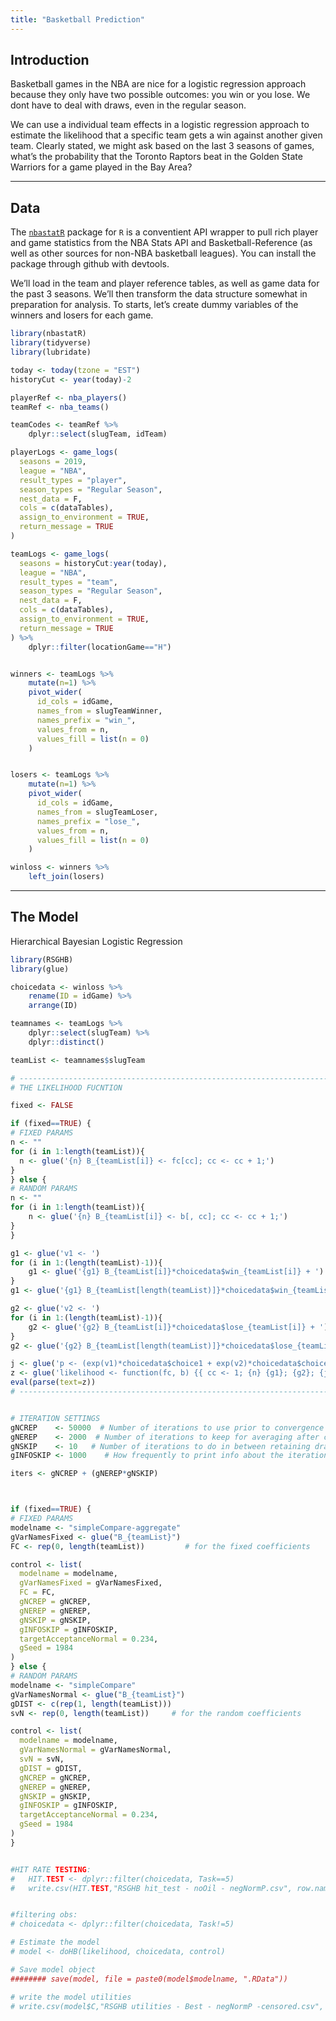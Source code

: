 ```yaml
---
title: "Basketball Prediction"
---
```


## Introduction

Basketball games in the NBA are nice for a logistic regression approach because they only have two possible outcomes: you win or you lose. We dont have to deal with draws, even in the regular season.

We can use a individual team effects in a logistic regression approach to estimate the likelihood that a specific team gets a win against another given team. Clearly stated, we might ask based on the last 3 seasons of games, what's the probability that the Toronto Raptors beat in the Golden State Warriors for a game played in the Bay Area?


----

## Data

The [`nbastatR`](http://asbcllc.com/nbastatR/index.html) package for `R` is a conventient API wrapper to pull rich player and game statistics from the NBA Stats API and Basketball-Reference (as well as other sources for non-NBA basketball leagues). You can install the package through github with devtools.

We'll load in the team and player reference tables, as well as game data for the past 3 seasons. We'll then transform the data structure somewhat in preparation for analysis. To starts, let's create dummy variables of the winners and losers for each game.


```r
library(nbastatR)
library(tidyverse)
library(lubridate)

today <- today(tzone = "EST")
historyCut <- year(today)-2

playerRef <- nba_players()
teamRef <- nba_teams()

teamCodes <- teamRef %>%
	dplyr::select(slugTeam, idTeam)

playerLogs <- game_logs(
  seasons = 2019,
  league = "NBA",
  result_types = "player",
  season_types = "Regular Season",
  nest_data = F,
  cols = c(dataTables),
  assign_to_environment = TRUE,
  return_message = TRUE
)

teamLogs <- game_logs(
  seasons = historyCut:year(today),
  league = "NBA",
  result_types = "team",
  season_types = "Regular Season",
  nest_data = F,
  cols = c(dataTables),
  assign_to_environment = TRUE,
  return_message = TRUE
) %>%
	dplyr::filter(locationGame=="H")


winners <- teamLogs %>%
    mutate(n=1) %>%
    pivot_wider(
      id_cols = idGame,
      names_from = slugTeamWinner,
      names_prefix = "win_",
      values_from = n,
      values_fill = list(n = 0)
    )


losers <- teamLogs %>%
    mutate(n=1) %>%
    pivot_wider(
      id_cols = idGame,
      names_from = slugTeamLoser,
      names_prefix = "lose_",
      values_from = n,
      values_fill = list(n = 0)
    )

winloss <- winners %>%
	left_join(losers)

```

----


## The Model

Hierarchical Bayesian Logistic Regression

```r
library(RSGHB)
library(glue)

choicedata <- winloss %>%
	rename(ID = idGame) %>%
	arrange(ID)

teamnames <- teamLogs %>%
	dplyr::select(slugTeam) %>%
	dplyr::distinct()

teamList <- teamnames$slugTeam

# ---------------------------------------------------------------------------
# THE LIKELIHOOD FUCNTION

fixed <- FALSE

if (fixed==TRUE) {
# FIXED PARAMS
n <- ""
for (i in 1:length(teamList)){
  n <- glue('{n} B_{teamList[i]} <- fc[cc]; cc <- cc + 1;')
}
} else {
# RANDOM PARAMS
n <- ""
for (i in 1:length(teamList)){
	n <- glue('{n} B_{teamList[i]} <- b[, cc]; cc <- cc + 1;')
}
}

g1 <- glue('v1 <- ')
for (i in 1:(length(teamList)-1)){
	g1 <- glue('{g1} B_{teamList[i]}*choicedata$win_{teamList[i]} + ')
}
g1 <- glue('{g1} B_{teamList[length(teamList)]}*choicedata$win_{teamList[length(teamList)]} ')

g2 <- glue('v2 <- ')
for (i in 1:(length(teamList)-1)){
	g2 <- glue('{g2} B_{teamList[i]}*choicedata$lose_{teamList[i]} + ')
}
g2 <- glue('{g2} B_{teamList[length(teamList)]}*choicedata$lose_{teamList[length(teamList)]} ')

j <- glue('p <- (exp(v1)*choicedata$choice1 + exp(v2)*choicedata$choice2) / (exp(v1) + exp(v2))')
z <- glue('likelihood <- function(fc, b) {{ cc <- 1; {n} {g1}; {g2}; {j}; return(p) }}')
eval(parse(text=z))
# ---------------------------------------------------------------------------


# ITERATION SETTINGS
gNCREP    <- 50000  # Number of iterations to use prior to convergence
gNEREP    <- 2000  # Number of iterations to keep for averaging after convergence has been reached
gNSKIP    <- 10   # Number of iterations to do in between retaining draws for averaging
gINFOSKIP <- 1000    # How frequently to print info about the iteration process

iters <- gNCREP + (gNEREP*gNSKIP)



if (fixed==TRUE) {
# FIXED PARAMS
modelname <- "simpleCompare-aggregate" 
gVarNamesFixed <- glue("B_{teamList}")
FC <- rep(0, length(teamList))         # for the fixed coefficients

control <- list(
  modelname = modelname,
  gVarNamesFixed = gVarNamesFixed,
  FC = FC,
  gNCREP = gNCREP,
  gNEREP = gNEREP,
  gNSKIP = gNSKIP,
  gINFOSKIP = gINFOSKIP,
  targetAcceptanceNormal = 0.234,
  gSeed = 1984
)
} else {
# RANDOM PARAMS
modelname <- "simpleCompare" 
gVarNamesNormal <- glue("B_{teamList}")
gDIST <- c(rep(1, length(teamList)))
svN <- rep(0, length(teamList))     # for the random coefficients

control <- list(
  modelname = modelname,
  gVarNamesNormal = gVarNamesNormal,
  svN = svN,
  gDIST = gDIST,
  gNCREP = gNCREP,
  gNEREP = gNEREP,
  gNSKIP = gNSKIP,
  gINFOSKIP = gINFOSKIP,
  targetAcceptanceNormal = 0.234,
  gSeed = 1984
)
}


#HIT RATE TESTING:
#	HIT.TEST <- dplyr::filter(choicedata, Task==5)
#	write.csv(HIT.TEST,"RSGHB hit_test - noOil - negNormP.csv", row.names = FALSE)


#filtering obs:
# choicedata <- dplyr::filter(choicedata, Task!=5)

# Estimate the model
# model <- doHB(likelihood, choicedata, control)

# Save model object
######## save(model, file = paste0(model$modelname, ".RData"))

# write the model utilities
# write.csv(model$C,"RSGHB utilities - Best - negNormP -censored.csv", row.names = FALSE)



```


